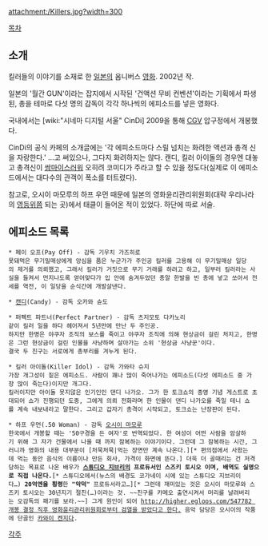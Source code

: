 attachment:/Killers.jpg?width=300

[[목차]]
== 소개 ==
킬러들의 이야기를 소재로 한 [[일본]]의 옴니버스 [[영화]]. 2002년 작.

일본의 '월간 GUN'이라는 잡지에서 시작된 '건액션 무비 컨벤션'이라는 기획에서 파생된, 총을 테마로 다섯 명의 감독이 각각 하나씩의 에피소드를 넣은 영화다.

국내에서는 [wiki:"시네마 디지털 서울" CinDi] 2009을 통해 [[CGV]] 압구정에서 개봉했다.

CinDi의 공식 카페의 소개글에는 '각 에피소드마다 스릴 넘치는 화려한 액션과 총격 신을 자랑한다.' …고 써있으나, 그다지 화려하지는 않다. 캔디, 킬러 아이돌의 경우엔 대놓고 총격신이 [[쌈마이]]스러워 오히려 코미디가 주라고 할 수 있을 정도다(실제로 이 에피소드에서는 대다수의 관객이 폭소를 터트렸다).

참고로, 오시이 마모루의 하프 우먼 때문에 일본의 영화윤리관리위원회(대략 우리나라의 [[영등위]]쯤 되는 곳)에서 태클이 들어온 적이 있었다. 하단에 따로 서술.

== 에피소드 목록 ==
 * 페이 오프(Pay Off) - 감독 기우치 가즈히로
 못돼먹은 무기밀매상에게 앙심을 품은 누군가가 주인공 킬러를 고용해 이 무기밀매상 일당의 제거를 의뢰했고, 그래서 킬러가 거짓으로 무기 거래를 하려고 하고, 일부러 킬러라는 사실을 들켜서 먼지나도록 얻어맞다가 입 안에 숨겨두었던 총알 한발을 빈 총에 넣고 쏘아서 전세를 역전, 이 일당을 순식간에 개발살낸다.

 * [[캔디]](Candy) - 감독 오카와 슌도

 * 퍼펙트 파트너(Perfect Partner) - 감독 츠지모토 다카노리
 같이 킬러 일을 하다 헤어져서 5년만에 만난 두 주인공.
 하지만 한명은 야쿠자 조직의 보스를 죽이고 야쿠자 조직에 의해 현상금이 걸린 처지고, 한명은 그런 현상금이 걸린 인물을 사냥하며 살아가는 소위 '현상금 사냥꾼'이다.
 결국 두 친구는 서로에게 총부리를 겨누게 된다.

 * 킬러 아이돌(Killer Idol) - 감독 가와타 슈지
 가장 개그성이 짙은 에피소드. 사람이 꽤나 많이 죽어나가는 에피소드(다섯 에피소드 중 가장 많이 죽는다)이지만 개그다.
 킬러이지만 아이돌 못지않은 인기인인 댄디 나가오. 그가 한 토크쇼의 종영 기념 게스트로 초대되어 쇼가 진행되던 도중, 그에게 의뢰 전화라며 한 인물이 댄디 나가오를 죽일 테니 쇼를 계속 내보내라고 말한다. 그리고 갑자기 총격이 시작되고, 토크쇼는 난장판이 된다.

 * 하프 우먼(.50 Woman) - 감독 [[오시이 마모루]]
 한국에서 개봉할 때는 '50구경을 든 여자'로 번역되었다. 한 여성이 어떤 사람을 암살하기 위해 그 자가 건물에서 나올 때 까지 잠복하는 이야기이다. 그런데 그 잠복하는 시간, 그러니까 영화의 내용 대부분이 [처묵처묵|먹는 장면만 계속 나온다.][* 편의점에서 사왔는데 먹는 동안 음식의 이름이나 만든 회사, 가격이 화면에 뜬다.] 더욱 더 골때리는 건 저격당하는 목표로 나온 배우가 '''[[스튜디오 지브리]]의 프로듀서인 스즈키 토시오 이며, 배역도 실명으로 직접 나온다.'''[* 스튜디오에서(뉴스의 배경도 코가네이 시에 있는 스튜디오 지브리이다…) '''20억엔을 횡령'''한 '''"악덕"''' 프로듀서라고…][* 그런데 재미있는 것은 오시이 마모루와 스즈키 토시오는 30년지기 절친(…)이라는 것. ~~친구를 카메오 출연시켜서 머리를 날려버리는 오감독의 패기를 보라.~~] 그게 원인이 되어 [[http://higher.egloos.com/547782 개봉 결정 직후 영화윤리관리위원회로부터 검열을 받았다고 한다.]] 음악 담당은 오시이의 작품에 단골인 [[카와이 켄지]]다.

[[각주]]

